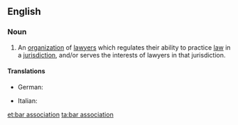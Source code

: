 ==English==

===Noun===
{{wikipedia}}
{{en-noun|head=[[bar]] [[association]]}}

# An [[organization]] of [[lawyer]]s which regulates their ability to practice [[law]] in a [[jurisdiction]], and/or serves the interests of lawyers in that jurisdiction.

====Translations====
{{trans-top|an organization of lawyers}}
* German: {{t|de|Rechtsanwaltskammer}}
{{trans-mid}}
* Italian: {{t|it|Ordine Forense}}
{{trans-bottom}}

[[et:bar association]]
[[ta:bar association]]